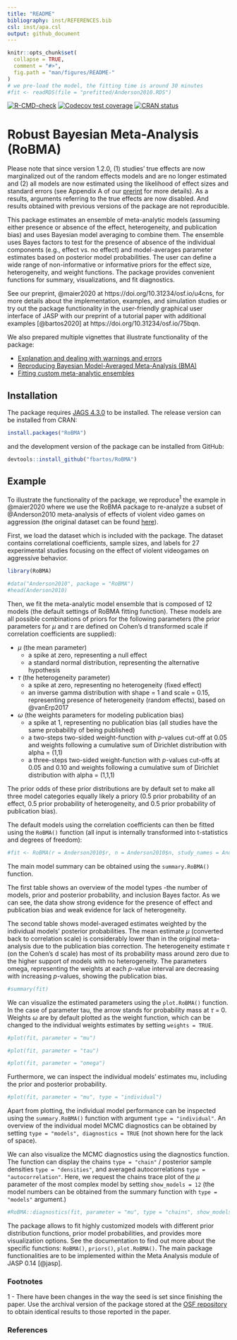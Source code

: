 ```yaml
---
title: "README"
bibliography: inst/REFERENCES.bib
csl: inst/apa.csl
output: github_document
---
```


<!-- README.md is generated from README.Rmd. Please edit that file -->

```r
knitr::opts_chunk$set(
  collapse = TRUE,
  comment = "#>",
  fig.path = "man/figures/README-"
)
# we pre-load the model, the fitting time is around 30 minutes
#fit <- readRDS(file = "prefitted/Anderson2010.RDS")
```

<!-- badges: start -->
[![R-CMD-check](https://github.com/FBartos/RoBMA/workflows/R-CMD-check/badge.svg)](https://github.com/FBartos/RoBMA/actions)
[![Codecov test coverage](https://codecov.io/gh/FBartos/RoBMA/branch/master/graph/badge.svg)](https://codecov.io/gh/FBartos/RoBMA?branch=master)
[![CRAN status](https://www.r-pkg.org/badges/version/RoBMA)](https://CRAN.R-project.org/package=RoBMA)
<!-- badges: end -->

# Robust Bayesian Meta-Analysis (RoBMA)

Please note that since version 1.2.0, (1) studies' true effects are now marginalized out of the random effects models and are no longer estimated and (2) all models are now estimated using the likelihood of effect sizes and standard errors (see Appendix A of our [prerint](https://psyarxiv.com/u4cns/) for more details). As a results, arguments referring to the true effects are now disabled. And results obtained with previous versions of the package are not reproducible.

This package estimates an ensemble of meta-analytic models (assuming either presence or absence of the effect, heterogeneity, and publication bias) and uses Bayesian model averaging to combine them. The ensemble uses Bayes factors to test for the presence of absence of the individual components (e.g., effect vs. no effect) and model-averages parameter estimates based on posterior model probabilities. The user can define a wide range of non-informative or informative priors for the effect size, heterogeneity, and weight functions. The package provides convenient functions for summary, visualizations, and fit diagnostics.

See our preprint, @maier2020 at https://doi.org/10.31234/osf.io/u4cns, for more details about the implementation, examples, and simulation studies or try out the package functionality in the user-friendly graphical user interface of JASP with our preprint of a tutorial paper with additional examples [@bartos2020] at https://doi.org/10.31234/osf.io/75bqn.

We also prepared multiple vignettes that illustrate functionality of the package:

 - [Explanation and dealing with warnings and errors](https://fbartos.github.io/RoBMA/articles/WarningsAndErrors.html)
 - [Reproducing Bayesian Model-Averaged Meta-Analysis (BMA)](https://fbartos.github.io/RoBMA/articles/ReproducingBMA.html)
 - [Fitting custom meta-analytic ensembles](https://fbartos.github.io/RoBMA/articles/CustomEnsembles.html)


## Installation

The package requires [JAGS 4.3.0](http://mcmc-jags.sourceforge.net/) to be installed. The release version can be installed from CRAN:
``` r
install.packages("RoBMA")
```
and the development version of the package can be installed from GitHub:

``` r
devtools::install_github("fbartos/RoBMA")
```

## Example

To illustrate the functionality of the package, we reproduce$^1$ the example in @maier2020 where we use the RoBMA package to re-analyze a subset of @Anderson2010 meta-analysis of effects of violent video games on aggression (the original dataset can be found [here](https://github.com/Joe-Hilgard/Anderson-meta)).

First, we load the dataset which is included with the package. The dataset contains correlational coefficients, sample sizes, and labels for 27 experimental studies focusing on the effect of violent videogames on aggressive behavior.

```r
library(RoBMA)

#data("Anderson2010", package = "RoBMA")
#head(Anderson2010)
```

Then, we fit the meta-analytic model ensemble that is composed of 12 models (the default settings of RoBMA fitting function). These models are all possible combinations of priors for the following parameters (the prior parameters for $\mu$ and $\tau$ are defined on Cohen’s d transformed scale if correlation coefficients are supplied):

* $\mu$ (the mean parameter)
  - a spike at zero, representing a null effect
  - a standard normal distribution, representing the alternative hypothesis
* $\tau$ (the heterogeneity parameter)
  - a spike at zero, representing no heterogeneity (fixed effect)
  - an inverse gamma distribution with shape = 1 and scale = 0.15, representing presence of heterogeneity (random effects), based on @vanErp2017 
* $\omega$ (the weights parameters for modeling publication bias)
  - a spike at 1, representing no publication bias (all studies have the same probability of being published)
  - a two-steps two-sided weight-function with *p*-values cut-off at 0.05 and weights following a cumulative sum of Dirichlet distribution with alpha = (1,1)
  - a three-steps two-sided weight-function with *p*-values cut-offs at 0.05 and 0.10 and weights following a cumulative sum of Dirichlet distribution with alpha = (1,1,1)

The prior odds of these prior distributions are by default set to make all three model categories equally likely a priory (0.5 prior probability of an effect, 0.5 prior probability of heterogeneity, and 0.5 prior probability of publication bias).

The default models using the correlation coefficients can then be fitted using the `RoBMA()` function (all input is internally transformed into t-statistics and degrees of freedom):

``` r
#fit <- RoBMA(r = Anderson2010$r, n = Anderson2010$n, study_names = Anderson2010$name)
```

The main model summary can be obtained using the `summary.RoBMA()` function.

The first table shows an overview of the model types -the number of models, prior and posterior probability, and inclusion Bayes factor. As we can see, the data show strong evidence for the presence of effect and publication bias and weak evidence for lack of heterogeneity.

The second table shows model-averaged estimates weighted by the individual models' posterior probabilities. The mean estimate $\mu$ (converted back to correlation scale) is considerably lower than in the original meta-analysis due to the publication bias correction. The heterogeneity estimate $\tau$ (on the Cohen's d scale) has most of its probability mass around zero due to the higher support of models with no heterogeneity. The parameters omega, representing the weights at each *p*-value interval are decreasing with increasing *p*-values, showing the publication bias.

```r
#summary(fit)
```

We can visualize the estimated parameters using the `plot.RoBMA()` function. In the case of parameter tau, the arrow stands for probability mass at $\tau$ = 0. Weights $\omega$ are by default plotted as the weight function, which can be changed to the individual weights estimates by setting `weights = TRUE`.

```r
#plot(fit, parameter = "mu")
```

```r
#plot(fit, parameter = "tau")
```

```r
#plot(fit, parameter = "omega")
```

Furthermore, we can inspect the individual models' estimates mu, including the prior and posterior probability.

```r
#plot(fit, parameter = "mu", type = "individual")
```

Apart from plotting, the individual model performance can be inspected using the `summary.RoBMA()` function with argument `type = "individual"`. An overview of the individual model MCMC diagnostics can be obtained by setting `type = "models", diagnostics = TRUE` (not shown here for the lack of space).

We can also visualize the MCMC diagnostics using the diagnostics function. The function can display the chains `type = "chain"` / posterior sample densities `type = "densities"`, and averaged autocorrelations `type = "autocorrelation"`. Here, we request the chains trace plot of the $\mu$ parameter of the most complex model by setting `show_models = 12` (the model numbers can be obtained from the summary function with `type = "models"` argument.)

```r
#RoBMA::diagnostics(fit, parameter = "mu", type = "chains", show_models = 12)
```

The package allows to fit highly customized models with different prior distribution functions, prior model probabilities, and provides more visualization options. See the documentation to find out more about the specific functions: `RoBMA()`, `priors()`, `plot.RoBMA()`. The main package functionalities are to be implemented within the Meta Analysis module of JASP 0.14 [@jasp].

### Footnotes

1 - There have been changes in the way the seed is set since finishing the paper. Use the archival version of the package stored at the [OSF repository](https://osf.io/buk8g/) to obtain identical results to those reported in the paper.

### References
